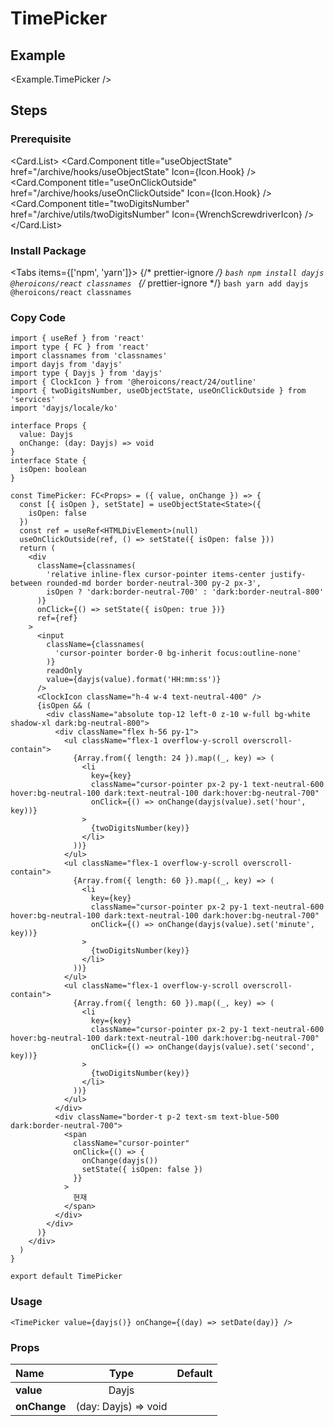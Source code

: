 
<BackTop />

# TimePicker

## Example

<Example.TimePicker />

## Steps

<div className="steps">

### Prerequisite

<Card.List>
  <Card.Component
    title="useObjectState"
    href="/archive/hooks/useObjectState"
    Icon={Icon.Hook}
  />
  <Card.Component
    title="useOnClickOutside"
    href="/archive/hooks/useOnClickOutside"
    Icon={Icon.Hook}
  />
  <Card.Component
    title="twoDigitsNumber"
    href="/archive/utils/twoDigitsNumber"
    Icon={WrenchScrewdriverIcon}
  />
</Card.List>

### Install Package

<Tabs items={['npm', 'yarn']}>
  {/* prettier-ignore */}
  <Tab>
    ```bash
    npm install dayjs @heroicons/react classnames
    ```
    </Tab>
  {/* prettier-ignore */}
  <Tab>
    ```bash
    yarn add dayjs @heroicons/react classnames
    ```
</Tab>
</Tabs>

### Copy Code

```tsx filename="components/TimePicker/index.tsx"
import { useRef } from 'react'
import type { FC } from 'react'
import classnames from 'classnames'
import dayjs from 'dayjs'
import type { Dayjs } from 'dayjs'
import { ClockIcon } from '@heroicons/react/24/outline'
import { twoDigitsNumber, useObjectState, useOnClickOutside } from 'services'
import 'dayjs/locale/ko'

interface Props {
  value: Dayjs
  onChange: (day: Dayjs) => void
}
interface State {
  isOpen: boolean
}

const TimePicker: FC<Props> = ({ value, onChange }) => {
  const [{ isOpen }, setState] = useObjectState<State>({
    isOpen: false
  })
  const ref = useRef<HTMLDivElement>(null)
  useOnClickOutside(ref, () => setState({ isOpen: false }))
  return (
    <div
      className={classnames(
        'relative inline-flex cursor-pointer items-center justify-between rounded-md border border-neutral-300 py-2 px-3',
        isOpen ? 'dark:border-neutral-700' : 'dark:border-neutral-800'
      )}
      onClick={() => setState({ isOpen: true })}
      ref={ref}
    >
      <input
        className={classnames(
          'cursor-pointer border-0 bg-inherit focus:outline-none'
        )}
        readOnly
        value={dayjs(value).format('HH:mm:ss')}
      />
      <ClockIcon className="h-4 w-4 text-neutral-400" />
      {isOpen && (
        <div className="absolute top-12 left-0 z-10 w-full bg-white shadow-xl dark:bg-neutral-800">
          <div className="flex h-56 py-1">
            <ul className="flex-1 overflow-y-scroll overscroll-contain">
              {Array.from({ length: 24 }).map((_, key) => (
                <li
                  key={key}
                  className="cursor-pointer px-2 py-1 text-neutral-600 hover:bg-neutral-100 dark:text-neutral-100 dark:hover:bg-neutral-700"
                  onClick={() => onChange(dayjs(value).set('hour', key))}
                >
                  {twoDigitsNumber(key)}
                </li>
              ))}
            </ul>
            <ul className="flex-1 overflow-y-scroll overscroll-contain">
              {Array.from({ length: 60 }).map((_, key) => (
                <li
                  key={key}
                  className="cursor-pointer px-2 py-1 text-neutral-600 hover:bg-neutral-100 dark:text-neutral-100 dark:hover:bg-neutral-700"
                  onClick={() => onChange(dayjs(value).set('minute', key))}
                >
                  {twoDigitsNumber(key)}
                </li>
              ))}
            </ul>
            <ul className="flex-1 overflow-y-scroll overscroll-contain">
              {Array.from({ length: 60 }).map((_, key) => (
                <li
                  key={key}
                  className="cursor-pointer px-2 py-1 text-neutral-600 hover:bg-neutral-100 dark:text-neutral-100 dark:hover:bg-neutral-700"
                  onClick={() => onChange(dayjs(value).set('second', key))}
                >
                  {twoDigitsNumber(key)}
                </li>
              ))}
            </ul>
          </div>
          <div className="border-t p-2 text-sm text-blue-500 dark:border-neutral-700">
            <span
              className="cursor-pointer"
              onClick={() => {
                onChange(dayjs())
                setState({ isOpen: false })
              }}
            >
              현재
            </span>
          </div>
        </div>
      )}
    </div>
  )
}

export default TimePicker
```

### Usage

```tsx
<TimePicker value={dayjs()} onChange={(day) => setDate(day)} />
```

</div>

### Props

| Name                     |         Type         | Default |
| :----------------------- | :------------------: | :-----: |
| **value**<Required />    |        Dayjs         |         |
| **onChange**<Required /> | (day: Dayjs) => void |         |

<Comment />
